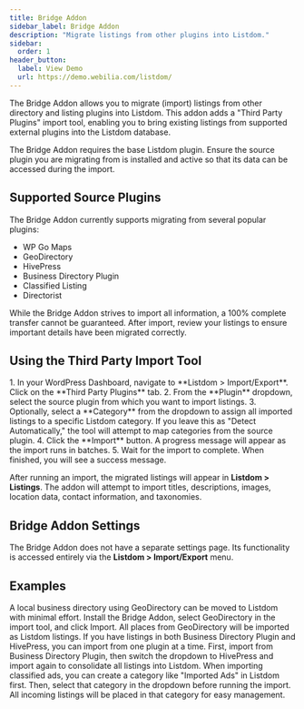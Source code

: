 ```yaml
---
title: Bridge Addon
sidebar_label: Bridge Addon
description: "Migrate listings from other plugins into Listdom."
sidebar:
  order: 1
header_button:
  label: View Demo
  url: https://demo.webilia.com/listdom/
---
```


The Bridge Addon allows you to migrate (import) listings from other directory and listing plugins into Listdom. This addon adds a "Third Party Plugins" import tool, enabling you to bring existing listings from supported external plugins into the Listdom database.

<Aside type="note">
The Bridge Addon requires the base Listdom plugin. Ensure the source plugin you are migrating from is installed and active so that its data can be accessed during the import.
</Aside>

## Supported Source Plugins
The Bridge Addon currently supports migrating from several popular plugins:

- WP Go Maps
- GeoDirectory
- HivePress
- Business Directory Plugin
- Classified Listing
- Directorist

<Aside type="caution">
While the Bridge Addon strives to import all information, a 100% complete transfer cannot be guaranteed. After import, review your listings to ensure important details have been migrated correctly.
</Aside>

## Using the Third Party Import Tool
<Steps>
1. In your WordPress Dashboard, navigate to **Listdom > Import/Export**. Click on the **Third Party Plugins** tab.
2. From the **Plugin** dropdown, select the source plugin from which you want to import listings.
3. Optionally, select a **Category** from the dropdown to assign all imported listings to a specific Listdom category. If you leave this as "Detect Automatically," the tool will attempt to map categories from the source plugin.
4. Click the **Import** button. A progress message will appear as the import runs in batches.
5. Wait for the import to complete. When finished, you will see a success message.
</Steps>

After running an import, the migrated listings will appear in **Listdom > Listings**. The addon will attempt to import titles, descriptions, images, location data, contact information, and taxonomies.

## Bridge Addon Settings
The Bridge Addon does not have a separate settings page. Its functionality is accessed entirely via the **Listdom > Import/Export** menu.

## Examples
<CardGrid>
  <Card title="Migrating from GeoDirectory">
    A local business directory using GeoDirectory can be moved to Listdom with minimal effort. Install the Bridge Addon, select GeoDirectory in the import tool, and click Import. All places from GeoDirectory will be imported as Listdom listings.
  </Card>
  <Card title="Consolidating Multiple Sources">
    If you have listings in both Business Directory Plugin and HivePress, you can import from one plugin at a time. First, import from Business Directory Plugin, then switch the dropdown to HivePress and import again to consolidate all listings into Listdom.
  </Card>
  <Card title="Assigning a Common Category">
    When importing classified ads, you can create a category like "Imported Ads" in Listdom first. Then, select that category in the dropdown before running the import. All incoming listings will be placed in that category for easy management.
  </Card>
</CardGrid>

<LinkCard href="https://listdom.net" title="Listdom Official Website" description="Learn more about Listdom and its features on the official website." />